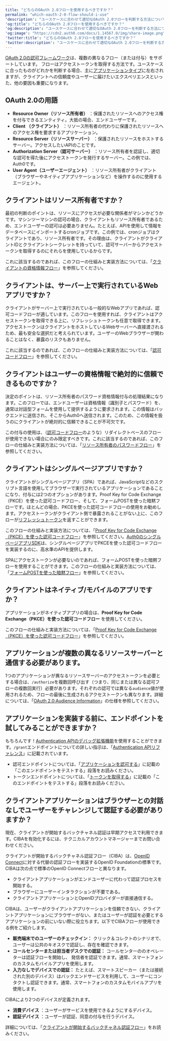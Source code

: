 ```yaml
---
title: "どちらのOAuth 2.0フローを使用するべきですか？"
permalink: "which-oauth-2-0-flow-should-i-use"
'description': "ユースケースに合わせて適切なOAuth 2.0フローを判断する方法について説明します。"
'og:title': "どちらのOAuth 2.0フローを使用するべきですか？"
'og:description': "ユースケースに合わせて適切なOAuth 2.0フローを判断する方法について説明します。"
'og:image': "https://cdn2.auth0.com/docs/1.14567.0/img/share-image.png"
'twitter:title': "どちらのOAuth 2.0フローを使用するべきですか？"
'twitter:description': "ユースケースに合わせて適切なOAuth 2.0フローを判断する方法について説明します。"
---
```


[OAuth 2.0の認可フレームワーク](/docs/ja-jp/authenticate/protocols/oauth)は、複数の異なるフロー（または付与）をサポートしています。 <Tooltip data-tooltip-id="react-containers-DefinitionTooltip-0" href="/docs/ja-jp/glossary?term=flow" tip="フロー: アクションを使用して拡張できるプロセス。各フローはそれぞれ1つ以上のトリガーで構成され、Auth0手順の単一ポイント中に情報が移動する論理パイプラインを表します。" cta="用語集の表示">フロー</Tooltip>はアクセストークンを取得する方法です。ユースケースに合ったものがどれかを判断する場合、主に[アプリケーションタイプ](/docs/ja-jp/get-started/applications)に左右されますが、クライアントへの信頼度やユーザーに届けたいエクスペリエンスといった、他の要因も重要になります。

## OAuth 2.0の用語

* **<Tooltip data-tooltip-id="react-containers-DefinitionTooltip-1" href="/docs/ja-jp/glossary?term=resource-owner" tip="リソース所有者: 保護されたリソースへのアクセスを許可できるエンティティ（ユーザーやアプリケーションなど）。" cta="用語集の表示">Resource Owner</Tooltip>（リソース所有者）** ：保護されたリソースへのアクセス権を付与できるエンティティ。大抵の場合、エンドユーザーです。
* **Client （クライアント）** ：リソース所有者の代わりに保護されたリソースへのアクセス権を要求するアプリケーション。
* **<Tooltip data-tooltip-id="react-containers-DefinitionTooltip-2" href="/docs/ja-jp/glossary?term=resource-server" tip="リソースサーバー: 保護されたリソースをホストするサーバー。リソースサーバーは保護されたリソースの要求を受け入れ、応答します。" cta="用語集の表示">Resource Server</Tooltip>（リソースサーバー）** ：保護されたリソースをホストするサーバー。アクセスしたいAPIのことです。
* **<Tooltip data-tooltip-id="react-containers-DefinitionTooltip-3" href="/docs/ja-jp/glossary?term=authorization-server" tip="認可サーバー: ユーザーによるアクセスの限界を定義するために使用される集中管理型サーバー。たとえば、認可サーバーは、ユーザーが利用できるデータ、タスク、機能を制御できます。" cta="用語集の表示">Authorization Server</Tooltip>（認可サーバー）** ：リソース所有者を認証し、適切な認可を得た後にアクセストークンを発行するサーバー。この例では、Auth0です。
* **User Agent（ユーザーエージェント）** ：リソース所有者がクライアント（ブラウザーやネイティブアプリケーションなど）を操作するのに使用するエージェント。

## クライアントはリソース所有者ですか？

最初の判断のポイントは、リソースにアクセスが必要な関係者がマシンかどうかです。マシンツーマシンの認可の場合、クライアントもリソース所有者であるため、エンドユーザーの認可は必要ありません。たとえば、APIを使用して情報をデータベースにインポートするcronジョブです。この例では、cronジョブはクライアントであり、リソース所有者です。その理由は、クライアントがクライアントIDとクライアントシークレットを持っていて、認可サーバーからアクセストークンを取得するのにそれらを使用しているからです。

これに該当するのであれば、このフローの仕組みと実装方法については、「[クライアントの資格情報フロー](/docs/ja-jp/get-started/authentication-and-authorization-flow/client-credentials-flow)」を参照してください。

## クライアントは、サーバー上で実行されているWebアプリですか？

クライアントがサーバー上で実行されている一般的なWebアプリであれば、認可コードフローが適しています。このフローを使用すれば、クライアントはアクセストークンを取得できる上に、リフレッシュトークンも任意で取得できます。アクセストークンはクライアントをホストしているWebサーバーへ直接渡されるため、最も安全な選択だと考えられています。ユーザーのWebブラウザーが関わることはなく、暴露のリスクもありません。

これに該当するのであれば、このフローの仕組みと実装方法については、「[認可コードフロー](/docs/ja-jp/get-started/authentication-and-authorization-flow/authorization-code-flow)」を参照してください。

## クライアントはユーザーの資格情報で絶対的に信頼できるものですか？

決定のポイントは、リソース所有者のパスワード資格情報付与の処理結果になります。このフローでは、エンドユーザーは資格情報（識別子とパスワード）を、通常は対話型フォームを使用して提供するように要求されます。この情報はバックエンドに送信され、そこからAuth0へ送信されます。このため、この情報を扱うのにクライアントが絶対的に信頼できることが不可欠です。

この付与の使用は、（[認可コードフロー](/docs/ja-jp/get-started/authentication-and-authorization-flow/authorization-code-flow)のような）リダイレクトベースのフローが使用できない場合にのみ限定すべきです。これに該当するのであれば、このフローの仕組みと実装方法については、「[リソース所有者のパスワードフロー](/docs/ja-jp/get-started/authentication-and-authorization-flow/resource-owner-password-flow)」を参照してください。

## クライアントはシングルページアプリですか？

クライアントがシングルページアプリ（SPA）であれば、JavaScriptなどのスクリプト言語を使用してブラウザーで実行されているアプリケーションであることになり、付与には2つのオプションがあります。Proof Key for Code Exchange（PKCE）を使った認可コードフロー、そして、フォームPOSTを使った暗黙フローです。ほとんどの場合、PKCEを使った認可コードフローの使用をお勧めします。アクセストークンがクライアント側で暴露されることがない上に、このフローが[リフレッシュトークン](/docs/ja-jp/secure/tokens/refresh-tokens)を返すことができます。

このフローの仕組みと実装方法については、「[Proof Key for Code Exchange（PKCE）を使った認可コードフロー](/docs/ja-jp/get-started/authentication-and-authorization-flow/authorization-code-flow-with-pkce)」を参照してください。[Auth0のシングルページアプリSDK](/docs/ja-jp/libraries/auth0-single-page-app-sdk)は、シングルページアプリでPKCEを使った認可コードフローを実装するのに、高水準のAPIを提供します。

SPAにアクセストークンが必要ないのであれば、フォームPOSTを使った暗黙フローを使用することができます。このフローの仕組みと実装方法については、「[フォームPOSTを使った暗黙フロー](/docs/ja-jp/get-started/authentication-and-authorization-flow/implicit-flow-with-form-post)」を参照してください。

## クライアントはネイティブ/モバイルのアプリですか？

アプリケーションがネイティブアプリの場合は、**Proof Key for Code Exchange（PKCE）を使った認可コードフロー** を使用してください。

このフローの仕組みと実装方法については、「[Proof Key for Code Exchange（PKCE）を使った認可コードフロー](/docs/ja-jp/get-started/authentication-and-authorization-flow/authorization-code-flow-with-pkce)」を参照してください。

## アプリケーションが複数の異なるリソースサーバーと通信する必要があります。

1つのアプリケーションが異なるリソースサーバーのアクセストークンを必要とする場合は、`/authorize`を複数回呼び出す（つまり、同じまたは異なる認可フローの複数回実行）必要があります。それぞれの認可では異なる`audience`値が使用されるため、フローの最後に生成されるアクセストークンも異なります。詳細については、「[OAuth 2.0:Audience Information](https://tools.ietf.org/html/draft-tschofenig-oauth-audience-00#section-3)」の仕様を参照してください。

## アプリケーションを実装する前に、エンドポイントを試してみることができますか？

もちろんです！[Authentication APIのデバッグ拡張機能](/docs/ja-jp/customize/extensions/authentication-api-debugger-extension)を使用することができます。`/grant`エンドポイントについての詳しい指示は、「[Authentication APIリファレンス](/docs/ja-jp/api/authentication)」に記載されています。

* 認可エンドポイントについては、「[アプリケーションを認可する](/docs/ja-jp/api/authentication#authorize-application)」に記載の「このエンドポイントをテストする」段落をお読みください。
* トークンエンドポイントについては、「[トークンを取得する](/docs/ja-jp/api/authentication#get-token)」に記載の「このエンドポイントをテストする」段落をお読みください。

## クライアントアプリケーションはブラウザーとの対話なしでユーザーをチャレンジして認証する必要がありますか？

<Callout icon="file-lines" color="#0EA5E9" iconType="regular">

現在、クライアントが開始するバックチャネル認証は早期アクセスで利用できます。CIBAを有効化するには、テクニカルアカウントマネージャーまでお問い合わせください。

</Callout>

クライアントが開始するバックチャネル認証フロー（CIBA）は、[OpenID Connect](https://openid.net/developers/how-connect-works/)に対する代替の認証フローを実装する<Tooltip data-tooltip-id="react-containers-DefinitionTooltip-0" href="/docs/ja-jp/glossary?term=openid" tip="OpenID: アプリケーションがログイン情報を収集および保存することなくにユーザーのIDを検証できるようにする認証用のオープン標準。" cta="用語集の表示">OpenID</Tooltip> Foundationの標準です。CIBAは次の点で標準のOpenID Connectフローと異なります。

* クライアントアプリケーションがエンドユーザーに代わって認証プロセスを開始する。
* ブラウザーにユーザーインタラクションが不要である。
* クライアントアプリケーションとOpenIDプロバイダーが直接通信する。

CIBAは、ユーザーがクライアントアプリケーションを信頼できない、クライアントアプリケーションにブラウザーがない、またはユーザーが認証を必要とするアプリケーションの前にいない際に役立ちます。以下でCIBAフローが使用できる例をご紹介します。

* **販売端末でのユーザーのチェックイン：** クリック＆コレクトのシナリオで、ユーザーは公共のキオスクで認証し、存在を確認できます。
* **コールセンターまたは担当者デスクでの認証：** コールセンターののオペレーターは認証フローを開始し、 発信者を認証できます。通常、スマートフォンのカスタムモバイルアプリを使用します。
* **入力なしでデバイスでの認証：** たとえば、スマートスピーカー（または接続された別のデバイス）はバックエンドサービスを利用して、ユーザーにコンタクトし認証できます。通常、スマートフォンのカスタムモバイルアプリを使用します。

CIBAにより2つのデバイスが定義されます。

* **消費デバイス** ：ユーザーがサービスを使用できるようにするデバイス。
* **認証デバイス** ：ユーザーが認証、同意の付与を行うデバイス。

詳細については、「[クライアントが開始するバックチャネル認証フロー](/docs/ja-jp/get-started/authentication-and-authorization-flow/client-initiated-backchannel-authentication-flow)」をお読みください。